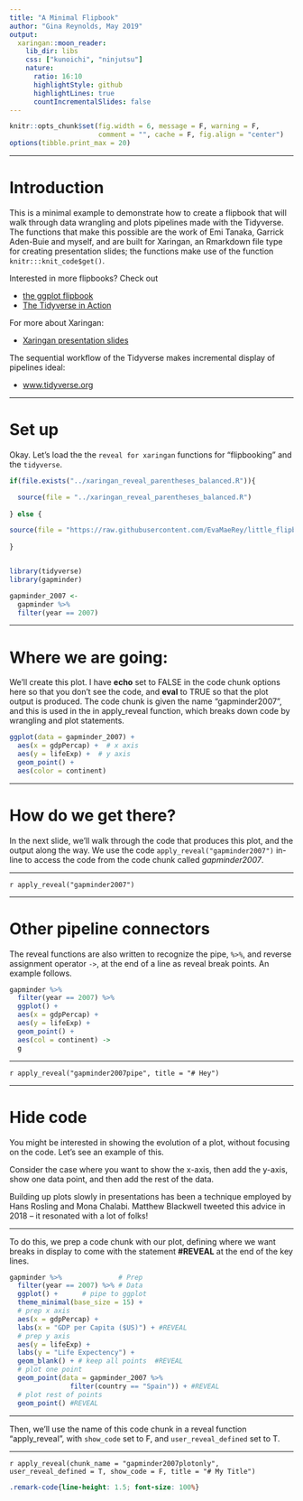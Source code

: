 ```yaml
---
title: "A Minimal Flipbook"
author: "Gina Reynolds, May 2019"
output:
  xaringan::moon_reader:
    lib_dir: libs
    css: ["kunoichi", "ninjutsu"]
    nature:
      ratio: 16:10
      highlightStyle: github
      highlightLines: true
      countIncrementalSlides: false
---
```



```r
knitr::opts_chunk$set(fig.width = 6, message = F, warning = F, 
                      comment = "", cache = F, fig.align = "center")
options(tibble.print_max = 20) 
```




---

# Introduction

This is a minimal example to demonstrate how to create a flipbook that will walk through data wrangling and plots pipelines made with the Tidyverse.  The functions that make this possible are the work of Emi Tanaka, Garrick Aden-Buie and myself, and are built for Xaringan, an Rmarkdown file type for creating presentation slides; the functions make use of the function `knitr:::knit_code$get()`.

Interested in more flipbooks? Check out 

- [the ggplot flipbook](https://evamaerey.github.io/ggplot_flipbook/ggplot_flipbook_xaringan.html)
- [The Tidyverse in Action](https://evamaerey.github.io/tidyverse_in_action/tidyverse_in_action.html)

For more about Xaringan:

- [Xaringan presentation slides](https://slides.yihui.name/xaringan/)

The sequential workflow of the Tidyverse makes incremental display of pipelines ideal:  

- [www.tidyverse.org](https://www.tidyverse.org/)


---

# Set up

Okay. Let's load the the `reveal for xaringan` functions for "flipbooking" and the `tidyverse`.

```r
if(file.exists("../xaringan_reveal_parentheses_balanced.R")){

  source(file = "../xaringan_reveal_parentheses_balanced.R")
  
} else {

source(file = "https://raw.githubusercontent.com/EvaMaeRey/little_flipbooks_library/master/xaringan_reveal_parentheses_balanced.R")
  
}


library(tidyverse)
library(gapminder)
```

```r
gapminder_2007 <- 
  gapminder %>%
  filter(year == 2007)
```




---

# Where we are going: 

We'll create this plot.  I have **echo** set to FALSE in the code chunk options here so that you don't see the code, and **eval** to TRUE so that the plot output is produced.  The code chunk is given the name "gapminder2007", and this is used in the in apply_reveal function, which breaks down code by wrangling and plot statements. 

```r
ggplot(data = gapminder_2007) + 
  aes(x = gdpPercap) +  # x axis 
  aes(y = lifeExp) +  # y axis
  geom_point() +
  aes(color = continent)
```
 

 
---

# How do we get there?

In the next slide, we'll walk through the code that produces this plot, and the output along the way. We use the code `apply_reveal("gapminder2007")` in-line to access the code from the code chunk called *gapminder2007*.
 
---

`r apply_reveal("gapminder2007")`


---

# Other pipeline connectors

The reveal functions are also written to recognize the pipe, `%>%`, and reverse assignment operator `->`, at the end of a line as reveal break points.  An example follows. 

```r
gapminder %>% 
  filter(year == 2007) %>% 
  ggplot() + 
  aes(x = gdpPercap) + 
  aes(y = lifeExp) + 
  geom_point() +
  aes(col = continent) -> 
  g
```


---

`r apply_reveal("gapminder2007pipe", title = "# Hey")`

---

# Hide code

You might be interested in showing the evolution of a plot, without focusing on the code. Let's see an example of this.  

Consider the case where you want to show the x-axis, then add the y-axis, show one data point, and then add the rest of the data.  

Building up plots slowly in presentations has been a technique employed by Hans Rosling and Mona Chalabi.  Matthew Blackwell tweeted this advice in 2018 -- it resonated with a lot of folks!


---

To do this, we prep a code chunk with our plot, defining where we want breaks in display to come with the statement **#REVEAL** at the end of the key lines.  


```r
gapminder %>%              # Prep
  filter(year == 2007) %>% # Data
  ggplot() +      # pipe to ggplot
  theme_minimal(base_size = 15) +
  # prep x axis
  aes(x = gdpPercap) + 
  labs(x = "GDP per Capita ($US)") + #REVEAL
  # prep y axis
  aes(y = lifeExp) + 
  labs(y = "Life Expectency") + 
  geom_blank() + # keep all points  #REVEAL
  # plot one point
  geom_point(data = gapminder_2007 %>% 
               filter(country == "Spain")) + #REVEAL
  # plot rest of points
  geom_point() #REVEAL
```
---

Then, we'll use the name of this code chunk in a reveal function "apply_reveal", with `show_code` set to F, and `user_reveal_defined` set to T.  

---

`r apply_reveal(chunk_name = "gapminder2007plotonly", user_reveal_defined = T, show_code = F, title = "# My Title")`



```css
.remark-code{line-height: 1.5; font-size: 100%}
```


